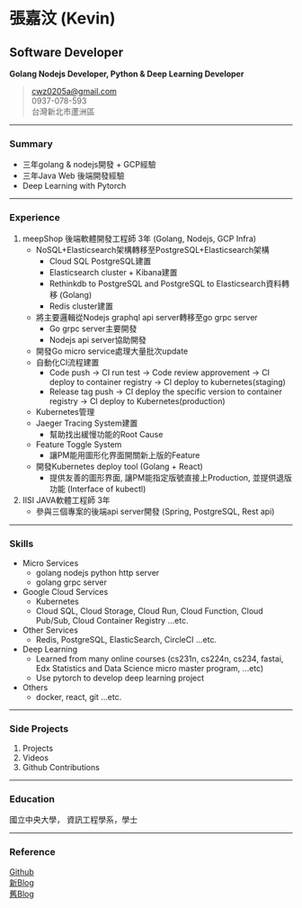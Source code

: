 # 張嘉汶 (Kevin)
## Software Developer
**Golang Nodejs Developer, Python & Deep Learning Developer**
> [cwz0205a@gmail.com](mailto:cwz0205a@gmail.com)  
> 0937-078-593  
> 台灣新北市蘆洲區  

-----

### Summary
* 三年golang & nodejs開發 + GCP經驗
* 三年Java Web 後端開發經驗
* Deep Learning with Pytorch

-----

### Experience
1. meepShop 後端軟體開發工程師 3年 (Golang, Nodejs, GCP Infra)
    + NoSQL+Elasticsearch架構轉移至PostgreSQL+Elasticsearch架構
        - Cloud SQL PostgreSQL建置
        - Elasticsearch cluster + Kibana建置
        - Rethinkdb to PostgreSQL and PostgreSQL to Elasticsearch資料轉移 (Golang)
        - Redis cluster建置
    + 將主要邏輯從Nodejs graphql api server轉移至go grpc server
        - Go grpc server主要開發
        - Nodejs api server協助開發
    + 開發Go micro service處理大量批次update
    + 自動化CI流程建置
        - Code push -> CI run test -> Code review approvement -> CI deploy to container registry -> CI deploy to kubernetes(staging)
        - Release tag push -> CI deploy the specific version to container registry -> CI deploy to Kubernetes(production)
    + Kubernetes管理
    + Jaeger Tracing System建置
        - 幫助找出緩慢功能的Root Cause
    + Feature Toggle System
        - 讓PM能用圖形化界面開關新上版的Feature
    + 開發Kubernetes deploy tool (Golang + React)
        - 提供友善的圖形界面, 讓PM能指定版號直接上Production, 並提供退版功能 (Interface of kubectl)
2. IISI JAVA軟體工程師 3年
    + 參與三個專案的後端api server開發 (Spring, PostgreSQL, Rest api)

-----

### Skills
* Micro Services
    + golang nodejs python http server
    + golang grpc server
* Google Cloud Services
    + Kubernetes
    + Cloud SQL, Cloud Storage, Cloud Run, Cloud Function, Cloud Pub/Sub, Cloud Container Registry ...etc.
* Other Services
    + Redis, PostgreSQL, ElasticSearch, CircleCI ...etc.
* Deep Learning
    + Learned from many online courses (cs231n, cs224n, cs234, fastai, Edx Statistics and Data Science micro master program, ...etc)
    + Use pytorch to develop deep learning project
* Others
    + docker, react, git ...etc.

-----

### Side Projects
1. <Link to="/projects">Projects</Link>
2. <Link to="/videos">Videos</Link>
3. <Link to="/github_contribution">Github Contributions</Link>

-----

### Education
國立中央大學， 資訊工程學系，學士

-----

### Reference
[Github](https://github.com/cwza)  
[新Blog](https://gatsby-blog.cwza.vercel.app)  
[舊Blog](https://cwza.github.io/my_blog/)  

